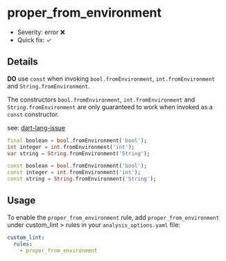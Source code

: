 # proper_from_environment

- Severity: error ❌
- Quick fix: ✓

## Details

**DO** use `const` when invoking `bool.fromEnvironment`, `int.fromEnvironment` and `String.fromEnvironment`.

The constructors `bool.fromEnvironment`, `int.fromEnvironment` and `String.fromEnvironment` are only guaranteed to work when invoked as a `const` constructor.

see: [dart-lang-issue](https://github.com/dart-lang/sdk/issues/42177)

```dart title="Bad"
final boolean = bool.fromEnvironment('bool');
int integer = int.fromEnvironment('int');
var string = String.fromEnvironment('String');
```

```dart title="Good"
const boolean = bool.fromEnvironment('bool');
const integer = int.fromEnvironment('int');
const string = String.fromEnvironment('String');
```

## Usage

To enable the `proper_from_environment` rule, add `proper_from_environment` under custom_lint > rules in your `analysis_options.yaml` file:

```yaml
custom_lint:
  rules:
    - proper_from_environment
```
